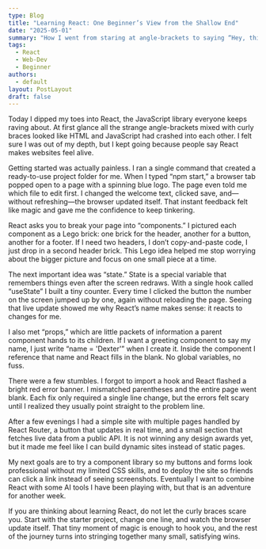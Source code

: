 ```yaml
---
type: Blog
title: "Learning React: One Beginner’s View from the Shallow End"
date: "2025-05-01"
summary: "How I went from staring at angle-brackets to saying “Hey, this isn’t so bad!”"
tags:
  - React
  - Web-Dev
  - Beginner
authors:
  - default
layout: PostLayout
draft: false
---
```

Today I dipped my toes into React, the JavaScript library everyone keeps raving about. At first glance all the strange angle-brackets mixed with curly braces looked like HTML and JavaScript had crashed into each other. I felt sure I was out of my depth, but I kept going because people say React makes websites feel alive.

Getting started was actually painless. I ran a single command that created a ready-to-use project folder for me. When I typed “npm start,” a browser tab popped open to a page with a spinning blue logo. The page even told me which file to edit first. I changed the welcome text, clicked save, and—without refreshing—the browser updated itself. That instant feedback felt like magic and gave me the confidence to keep tinkering.

React asks you to break your page into “components.” I pictured each component as a Lego brick: one brick for the header, another for a button, another for a footer. If I need two headers, I don’t copy-and-paste code, I just drop in a second header brick. This Lego idea helped me stop worrying about the bigger picture and focus on one small piece at a time.

The next important idea was “state.” State is a special variable that remembers things even after the screen redraws. With a single hook called “useState” I built a tiny counter. Every time I clicked the button the number on the screen jumped up by one, again without reloading the page. Seeing that live update showed me why React’s name makes sense: it reacts to changes for me.

I also met “props,” which are little packets of information a parent component hands to its children. If I want a greeting component to say my name, I just write “name = 'Dexter'” when I create it. Inside the component I reference that name and React fills in the blank. No global variables, no fuss.

There were a few stumbles. I forgot to import a hook and React flashed a bright red error banner. I mismatched parentheses and the entire page went blank. Each fix only required a single line change, but the errors felt scary until I realized they usually point straight to the problem line.

After a few evenings I had a simple site with multiple pages handled by React Router, a button that updates in real time, and a small section that fetches live data from a public API. It is not winning any design awards yet, but it made me feel like I can build dynamic sites instead of static pages.

My next goals are to try a component library so my buttons and forms look professional without my limited CSS skills, and to deploy the site so friends can click a link instead of seeing screenshots. Eventually I want to combine React with some AI tools I have been playing with, but that is an adventure for another week.

If you are thinking about learning React, do not let the curly braces scare you. Start with the starter project, change one line, and watch the browser update itself. That tiny moment of magic is enough to hook you, and the rest of the journey turns into stringing together many small, satisfying wins.
